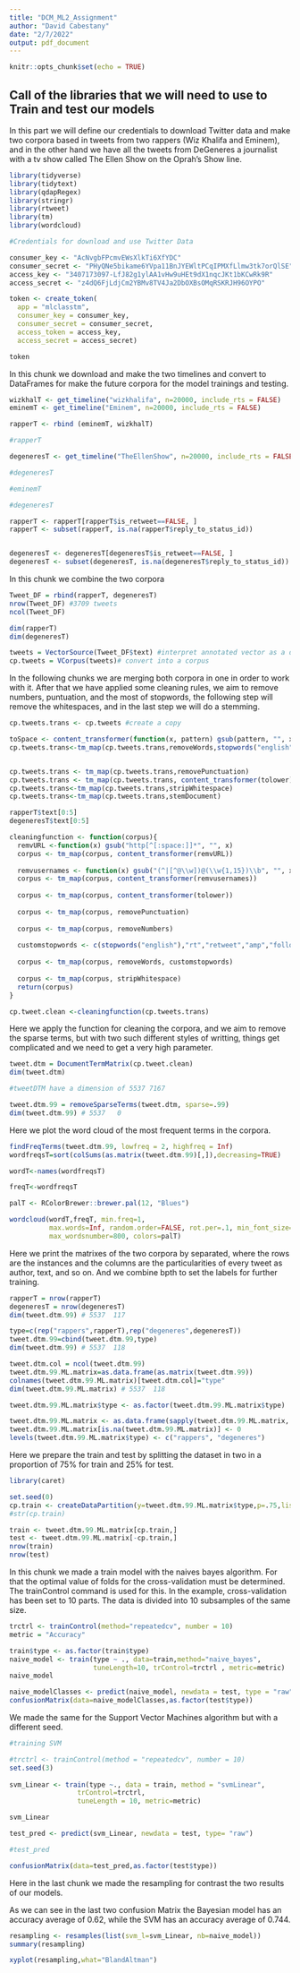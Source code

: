 ```yaml
---
title: "DCM_ML2_Assignment"
author: "David Cabestany"
date: "2/7/2022"
output: pdf_document
---
```


```r
knitr::opts_chunk$set(echo = TRUE)

```

## Call of the libraries that we will need to use to Train and test our models

In this part we will define our credentials to download Twitter data and make two corpora based in tweets from two rappers (Wiz Khalifa and Eminem), and in the other hand we have all the tweets from DeGeneres a journalist with a tv show called The Ellen Show on the Oprah's Show line.

```r
library(tidyverse)
library(tidytext)
library(qdapRegex)
library(stringr)
library(rtweet)
library(tm)
library(wordcloud)

#Credentials for download and use Twitter Data

consumer_key <- "AcNvgbFPcmvEWsXlkTi6XfYDC"
consumer_secret <- "PHyQNe5bikame6YVpa11BnJYEWltPCqIPMXfLlmw3tk7orQlSE"
access_key <- "3407173097-LfJ82g1ylAA1vHw9uHEt9dX1nqcJKt1bKCwRk9R"
access_secret <- "z4dQ6FjLdjCm2YBMv8TV4Ja2DbOXBsOMqRSKRJH96OYPO"

token <- create_token(
  app = "mlclasstm", 
  consumer_key = consumer_key,
  consumer_secret = consumer_secret,
  access_token = access_key,
  access_secret = access_secret)

token

```


In this chunk we download and make the two timelines and convert to DataFrames for make the future corpora for the model trainings and testing.

```r

wizkhalT <- get_timeline("wizkhalifa", n=20000, include_rts = FALSE)
eminemT <- get_timeline("Eminem", n=20000, include_rts = FALSE)

rapperT <- rbind (eminemT, wizkhalT)

#rapperT

degeneresT <- get_timeline("TheEllenShow", n=20000, include_rts = FALSE) 

#degeneresT
```


```r
#eminemT

#degeneresT

rapperT <- rapperT[rapperT$is_retweet==FALSE, ] 
rapperT <- subset(rapperT, is.na(rapperT$reply_to_status_id))


degeneresT <- degeneresT[degeneresT$is_retweet==FALSE, ] 
degeneresT <- subset(degeneresT, is.na(degeneresT$reply_to_status_id))

```


In this chunk we combine the two corpora

```r
Tweet_DF = rbind(rapperT, degeneresT) 
nrow(Tweet_DF) #3709 tweets  
ncol(Tweet_DF) 
```

```r
dim(rapperT)
dim(degeneresT)
```

```r
tweets = VectorSource(Tweet_DF$text) #interpret annotated vector as a document
cp.tweets = VCorpus(tweets)# convert into a corpus
```


In the following chunks we are merging both corpora in one in order to work with it. After that we have applied some cleaning rules, we aim to remove numbers, puntuation, and the most of stopwords, the following step will remove the whitespaces, and in the last step we will do a stemming.


```r
cp.tweets.trans <- cp.tweets #create a copy

toSpace <- content_transformer(function(x, pattern) gsub(pattern, "", x))
cp.tweets.trans<-tm_map(cp.tweets.trans,removeWords,stopwords("english"))


cp.tweets.trans <- tm_map(cp.tweets.trans,removePunctuation)
cp.tweets.trans <- tm_map(cp.tweets.trans, content_transformer(tolower)) 
cp.tweets.trans<-tm_map(cp.tweets.trans,stripWhitespace) 
cp.tweets.trans<-tm_map(cp.tweets.trans,stemDocument)

rapperT$text[0:5]
degeneresT$text[0:5]

```

```r
cleaningfunction <- function(corpus){
  remvURL <-function(x) gsub("http[^[:space:]]*", "", x)
  corpus <- tm_map(corpus, content_transformer(remvURL))
  
  remvusernames <- function(x) gsub("(^|[^@\\w])@(\\w{1,15})\\b", "", x)
  corpus <- tm_map(corpus, content_transformer(remvusernames)) 
   
  corpus <- tm_map(corpus, content_transformer(tolower))
  
  corpus <- tm_map(corpus, removePunctuation) 
  
  corpus <- tm_map(corpus, removeNumbers)
  
  customstopwords <- c(stopwords("english"),"rt","retweet","amp","follow","\n")
  
  corpus <- tm_map(corpus, removeWords, customstopwords)
 
  corpus <- tm_map(corpus, stripWhitespace)
  return(corpus)
}

cp.tweet.clean <-cleaningfunction(cp.tweets.trans) 

```

Here we apply the function for cleaning the corpora, and we aim to remove the sparse terms, but with two such different styles of writting, things get complicated and we need to get a very high parameter.

```r

tweet.dtm = DocumentTermMatrix(cp.tweet.clean)
dim(tweet.dtm)

#tweetDTM have a dimension of 5537 7167

tweet.dtm.99 = removeSparseTerms(tweet.dtm, sparse=.99)
dim(tweet.dtm.99) # 5537   0

```

Here we plot the word cloud of the most frequent terms in the corpora.

```r

findFreqTerms(tweet.dtm.99, lowfreq = 2, highfreq = Inf)
wordfreqsT=sort(colSums(as.matrix(tweet.dtm.99)[,]),decreasing=TRUE)

wordT<-names(wordfreqsT)

freqT<-wordfreqsT

palT <- RColorBrewer::brewer.pal(12, "Blues")

wordcloud(wordT,freqT, min.freq=1,
          max.words=Inf, random.order=FALSE, rot.per=.1, min_font_size=8, 
          max_wordsnumber=800, colors=palT)
```

Here we print the matrixes of the two corpora by separated, where the rows are the instances and the columns are the particularities of every tweet as author, text, and so on. And we combine bpth to set the labels for further training.

```r

rapperT = nrow(rapperT)
degeneresT = nrow(degeneresT)
dim(tweet.dtm.99) # 5537  117

type=c(rep("rappers",rapperT),rep("degeneres",degeneresT))
tweet.dtm.99=cbind(tweet.dtm.99,type)
dim(tweet.dtm.99) # 5537  118

tweet.dtm.col = ncol(tweet.dtm.99) 
tweet.dtm.99.ML.matrix=as.data.frame(as.matrix(tweet.dtm.99))
colnames(tweet.dtm.99.ML.matrix)[tweet.dtm.col]="type"
dim(tweet.dtm.99.ML.matrix) # 5537  118

tweet.dtm.99.ML.matrix$type <- as.factor(tweet.dtm.99.ML.matrix$type) 

tweet.dtm.99.ML.matrix <- as.data.frame(sapply(tweet.dtm.99.ML.matrix, as.numeric))
tweet.dtm.99.ML.matrix[is.na(tweet.dtm.99.ML.matrix)] <- 0 
levels(tweet.dtm.99.ML.matrix$type) <- c("rappers", "degeneres")

```

Here we prepare the train and test by splitting the dataset in two in a proportion of 75% for train and 25% for test.

```r

library(caret)

set.seed(0)
cp.train <- createDataPartition(y=tweet.dtm.99.ML.matrix$type,p=.75,list=FALSE)
#str(cp.train)

train <- tweet.dtm.99.ML.matrix[cp.train,]
test <- tweet.dtm.99.ML.matrix[-cp.train,]
nrow(train)
nrow(test)

```

In this chunk we made a train model with the naives bayes algorithm. For that the optimal value of folds for the cross-validation must be determined. The trainControl command is used for this. In the example, cross-validation has been set to 10 parts. The data is divided into 10 subsamples of the same size. 


```r

trctrl <- trainControl(method="repeatedcv", number = 10)
metric = "Accuracy"

train$type <- as.factor(train$type) 
naive_model <- train(type ~ ., data=train,method="naive_bayes", 
                     tuneLength=10, trControl=trctrl , metric=metric)
naive_model

naive_modelClasses <- predict(naive_model, newdata = test, type = "raw")
confusionMatrix(data=naive_modelClasses,as.factor(test$type))

```

We made the same for the Support Vector Machines algorithm but with a different seed.

```r

#training SVM

#trctrl <- trainControl(method = "repeatedcv", number = 10)
set.seed(3)
 
svm_Linear <- train(type ~., data = train, method = "svmLinear",
                 trControl=trctrl,
                 tuneLength = 10, metric=metric)

```



```r

svm_Linear

test_pred <- predict(svm_Linear, newdata = test, type= "raw")

#test_pred

confusionMatrix(data=test_pred,as.factor(test$type))
```


Here in the last chunk we made the resampling for contrast the two results of our models.

As we can see in the last two confusion Matrix the Bayesian model has an accuracy average of 0.62, while the SVM has an accuracy average of 0.744.

```r
resampling <- resamples(list(svm_l=svm_Linear, nb=naive_model))
summary(resampling)

xyplot(resampling,what="BlandAltman")

```








